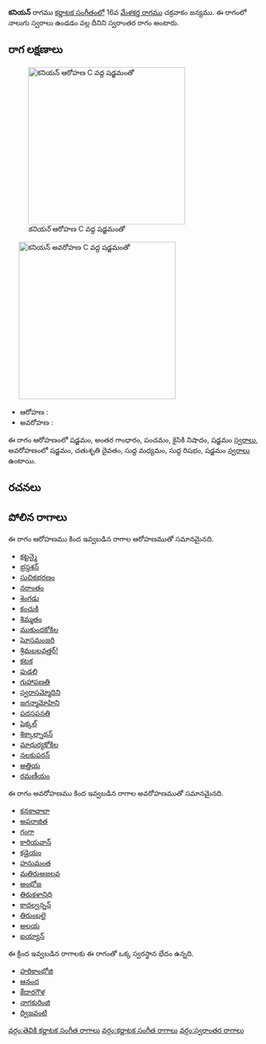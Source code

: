 {{Infobox ragam
	| name          	= కనియన్
	| synonym	    	= 
	| mela          	= 
	| chakra        	= 
	| janaka        	= 
	| type          	= స్వరాంతర
	| arohanam      	= {{svaraC|S|G3|P|N2|S'}} 
	| avarohanam    	= {{svaraC|S'|D2|M1|R1|S}}
	| jeeva         	=
	| chhaya        	=
	| nyasa         	=
	| vishesha      	= 
	| equivalent  		= 
}}
{{కర్ణాటక సంగీత రాగాలు}}
'''కనియన్''' రాగము [[కర్ణాటక సంగీతం]]లో 16వ [[మేళకర్త రాగము]] చక్రవాకం జన్యము.  ఈ రాగంలో నాలుగు స్వరాలు ఉండడం వల్ల దీనిని స్వరాంతర రాగం అంటారు.


==రాగ లక్షణాలు==
[[Image:kaniyan_ar_kb2wiki.png|thumb|right|316px|''కనియన్'' ఆరోహణ C వద్ద షడ్జమంతో]]
	[[Image:kaniyan_av_kb2wiki.png|thumb|right|316px|''కనియన్'' అవరోహణ C వద్ద షడ్జమంతో]]

* ఆరోహణ : {{svaraC|S|G3|P|N2|S'}} 
* అవరోహణ : {{svaraC|S'|D2|M1|R1|S}}

ఈ రాగం ఆరోహణంలో షడ్జమం, అంతర గాంధారం, పంచమం, కైసికి నిషాదం, షడ్జమం [[స్వరాలు]], అవరోహణంలో షడ్జమం, చతుశృతి దైవతం, సుద్ద మధ్యమం, సుద్ద  రిషభం, షడ్జమం [[స్వరాలు]] ఉంటాయి.

==రచనలు==



==పోలిన రాగాలు==
ఈ రాగం ఆరోహణము కింద ఇవ్వబడిన రాగాల ఆరోహణముతో సమానమైనది.
* [[కట్టన్మై]]
* [[భ్రస్దశన్]]
* [[సుచికభరణం]]
* [[నరాంతం]]
* [[శెంగడు]]
* [[కంచుకి]]
* [[శిమ్మతం]]
* [[ముకుందకోకిల]]
* [[ఘోసమంజరి]]
* [[శ్రిమబలవత్తర్!]]
* [[కటక]]
* [[పుడలి]]
* [[గుహాపణతి]]
* [[స్వరాసమ్మోదిని]]
* [[జగన్మామోహిని]]
* [[పదసపనతి]]
* [[షెక్కల్]]
* [[శిక్కాల్నాథన్]]
* [[మాధుర్యకోకిల]]
* [[నలకుపరన్]]
* [[అత్తియ]]
* [[రమణీయం]]

ఈ రాగం అవరోహణము కింద ఇవ్వబడిన రాగాల అవరోహణముతో సమానమైనది.
* [[కనకాచాలా]]
* [[అపరాజిత]]
* [[గంగా]]
* [[కారియవాన్]]
* [[కడైయం]]
* [[హనుమంత]]
* [[మతిరుఅజలవ]]
* [[అంభోజ]]
* [[తిరుకళానిధి]]
* [[ కాదల్వన్నన్]]
* [[తిరుంబలై]]
* [[అలయ]]
* [[ ఐయ్యాన్]]

ఈ క్రింద ఇవ్వబడిన రాగాలకు ఈ రాగంతో ఒక్క స్వరస్థాన భేదం ఉన్నది.
* [[హరికాంభోజి]]
* [[ఆనంద]]
* [[కేదారగౌళ]]
* [[నాగకురింజి]]
* [[ద్విజవంటి]]



[[వర్గం:తెవికి కర్ణాటక సంగీత రాగాలు]]
[[వర్గం:కర్ణాటక సంగీత రాగాలు]]
[[వర్గం:స్వరాంతర రాగాలు]]